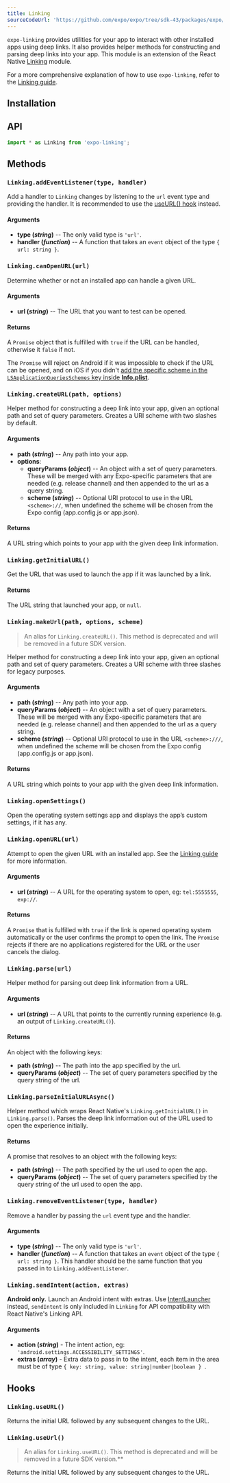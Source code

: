 ```yaml
---
title: Linking
sourceCodeUrl: 'https://github.com/expo/expo/tree/sdk-43/packages/expo/src/Linking'
---
```



`expo-linking` provides utilities for your app to interact with other installed apps using deep links. It also provides helper methods for constructing and parsing deep links into your app. This module is an extension of the React Native [Linking](https://reactnative.dev/docs/linking.html) module.

For a more comprehensive explanation of how to use `expo-linking`, refer to the [Linking guide](../../../guides/linking.mdx).

<PlatformsSection android emulator ios simulator web />

## Installation

<InstallSection packageName="expo-linking" />

## API

```js
import * as Linking from 'expo-linking';
```

## Methods

### `Linking.addEventListener(type, handler)`

Add a handler to `Linking` changes by listening to the `url` event type and providing the handler. It is recommended to use the [useURL() hook](#linkinguseurl) instead.

#### Arguments

- **type (_string_)** -- The only valid type is `'url'`.
- **handler (_function_)** -- A function that takes an `event` object of the type `{ url: string }`.

### `Linking.canOpenURL(url)`

Determine whether or not an installed app can handle a given URL.

#### Arguments

- **url (_string_)** -- The URL that you want to test can be opened.

#### Returns

A `Promise` object that is fulfilled with `true` if the URL can be handled, otherwise it `false` if not.

The `Promise` will reject on Android if it was impossible to check if the URL can be opened, and on iOS if you didn't [add the specific scheme in the `LSApplicationQueriesSchemes` key inside **Info.plist**](../../../guides/linking.mdx##opening-links-to-other-apps).

### `Linking.createURL(path, options)`

Helper method for constructing a deep link into your app, given an optional path and set of query parameters. Creates a URI scheme with two slashes by default.

#### Arguments

- **path (_string_)** -- Any path into your app.
- **options**:
  - **queryParams (_object_)** -- An object with a set of query parameters. These will be merged with any Expo-specific parameters that are needed (e.g. release channel) and then appended to the url as a query string.
  - **scheme (_string_)** -- Optional URI protocol to use in the URL `<scheme>://`, when undefined the scheme will be chosen from the Expo config (app.config.js or app.json).

#### Returns

A URL string which points to your app with the given deep link information.

### `Linking.getInitialURL()`

Get the URL that was used to launch the app if it was launched by a link.

#### Returns

The URL string that launched your app, or `null`.

### `Linking.makeUrl(path, options, scheme)`

> An alias for `Linking.createURL()`. This method is deprecated and will be removed in a future SDK version.

Helper method for constructing a deep link into your app, given an optional path and set of query parameters. Creates a URI scheme with three slashes for legacy purposes.

#### Arguments

- **path (_string_)** -- Any path into your app.
- **queryParams (_object_)** -- An object with a set of query parameters. These will be merged with any Expo-specific parameters that are needed (e.g. release channel) and then appended to the url as a query string.
- **scheme (_string_)** -- Optional URI protocol to use in the URL `<scheme>:///`, when undefined the scheme will be chosen from the Expo config (app.config.js or app.json).

#### Returns

A URL string which points to your app with the given deep link information.

### `Linking.openSettings()`

Open the operating system settings app and displays the app’s custom settings, if it has any.

### `Linking.openURL(url)`

Attempt to open the given URL with an installed app. See the [Linking guide](../../../guides/linking.mdx) for more information.

#### Arguments

- **url (_string_)** -- A URL for the operating system to open, eg: `tel:5555555`, `exp://`.

#### Returns

A `Promise` that is fulfilled with `true` if the link is opened operating system automatically or the user confirms the prompt to open the link. The `Promise` rejects if there are no applications registered for the URL or the user cancels the dialog.

### `Linking.parse(url)`

Helper method for parsing out deep link information from a URL.

#### Arguments

- **url (_string_)** -- A URL that points to the currently running experience (e.g. an output of `Linking.createURL()`).

#### Returns

An object with the following keys:

- **path (_string_)** -- The path into the app specified by the url.
- **queryParams (_object_)** -- The set of query parameters specified by the query string of the url.

### `Linking.parseInitialURLAsync()`

Helper method which wraps React Native's `Linking.getInitialURL()` in `Linking.parse()`. Parses the deep link information out of the URL used to open the experience initially.

#### Returns

A promise that resolves to an object with the following keys:

- **path (_string_)** -- The path specified by the url used to open the app.
- **queryParams (_object_)** -- The set of query parameters specified by the query string of the url used to open the app.

### `Linking.removeEventListener(type, handler)`

Remove a handler by passing the `url` event type and the handler.

#### Arguments

- **type (_string_)** -- The only valid type is `'url'`.
- **handler (_function_)** -- A function that takes an `event` object of the type `{ url: string }`. This handler should be the same function that you passed in to `Linking.addEventListener`.

### `Linking.sendIntent(action, extras)`

**Android only.** Launch an Android intent with extras. Use [IntentLauncher](../intent-launcher.mdx) instead, `sendIntent` is only included in `Linking` for API compatibility with React Native's Linking API.

#### Arguments

- **action (_string_)** - The intent action, eg: `'android.settings.ACCESSIBILITY_SETTINGS'`.
- **extras (_array_)** - Extra data to pass in to the intent, each item in the area must be of type `{ key: string, value: string|number|boolean } `.

## Hooks

### `Linking.useURL()`

Returns the initial URL followed by any subsequent changes to the URL.

### `Linking.useUrl()`

> An alias for `Linking.useURL()`. This method is deprecated and will be removed in a future SDK version.\*\*

Returns the initial URL followed by any subsequent changes to the URL.
